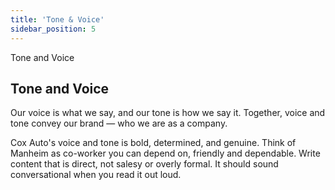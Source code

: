 ```yaml
---
title: 'Tone & Voice'
sidebar_position: 5
---
```


Tone and Voice

<a name="content-guidelines__voice-and-tone"></a>

## Tone and Voice

Our voice is what we say, and our tone is how we say it. 
Together, voice and tone convey our brand &mdash; who we are as a company.

Cox Auto's voice and tone is bold, determined, and genuine. 
Think of Manheim as co-worker you can depend on, friendly and dependable. 
Write content that is direct, not salesy or overly formal. 
It should sound conversational when you read it out loud.